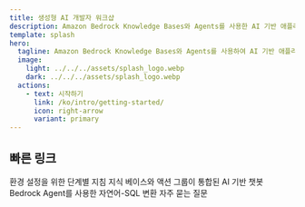 ```yaml
---
title: 생성형 AI 개발자 워크샵
description: Amazon Bedrock Knowledge Bases와 Agents를 사용한 AI 기반 애플리케이션 개발 워크샵
template: splash
hero:
  tagline: Amazon Bedrock Knowledge Bases와 Agents를 사용하여 AI 기반 애플리케이션을 빠르게 프로토타이핑하세요.
  image:
    light: ../../../assets/splash_logo.webp
    dark: ../../../assets/splash_logo.webp
  actions:
    - text: 시작하기
      link: /ko/intro/getting-started/
      icon: right-arrow
      variant: primary
---
```



## 빠른 링크

<CardGrid>
  <LinkCard title="배포 가이드" href="/ko/intro/deployment/">
    환경 설정을 위한 단계별 지침
  </LinkCard>
  <LinkCard title="챗봇" href="/ko/applications/cdk-infra-guide/">
    지식 베이스와 액션 그룹이 통합된 AI 기반 챗봇
  </LinkCard>
  <LinkCard title="Text2SQL" href="/ko/applications/cdk-infra-guide/">
    Bedrock Agent를 사용한 자연어-SQL 변환
  </LinkCard>
  <LinkCard title="FAQ" href="/ko/faq/faq">
    자주 묻는 질문
  </LinkCard>
</CardGrid> 